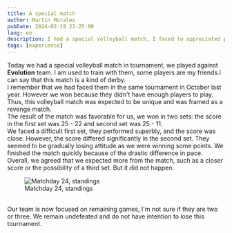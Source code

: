 ```yaml
---
title: A special match
author: Martin Morales
pubDate: 2024-02-19 23:25:00
lang: en
description: I had a special volleyball match, I faced to appreciated people, unfortunately the score was not the best for...
tags: [experience]
---
```


Today we had a special volleyball match in tournament, we played against **Evolution** team. I am used to train with them, some players are my friends.I can say that this match is a kind of derby.
<br />
I remember that we had faced them in the same tournament in October last year. However we won because they didn't have enough players to play. Thus, this volleyball match was expected to be unique and was framed as a revenge match.
<br />
The result of the match was favorable for us, we won in two sets: the score in the first set was 25 - 22 and second set was 25 - 11.
<br />
We faced a difficult first set, they performed superbly, and the score was close. However, the score differed significantly in the second set. They seemed to be gradually losing attitude as we were winning some points. We finished the match quickly because of the drastic difference in pace.
<br />
Overall, we agreed that we expected more from the match, such as a closer score or the possibility of a third set. But it did not happen.
<br />
<figure class="m-o" data-template="with">
  <div class="m-m">
    <img
      src="/images/posts/jalisco-cup-standing-feb-2024.webp"
      alt="Matchday 24, standings"
      class="img"
      loading="lazy"
      style="aspect-ratio: 720 / 944;"
    />
  </div>
  <figcaption>Matchday 24, standings</figcaption>
</figure>
<br />
Our team is now focused on remaining games, I'm not sure if they are two or three. We remain undefeated and do not have intention to lose this tournament.
